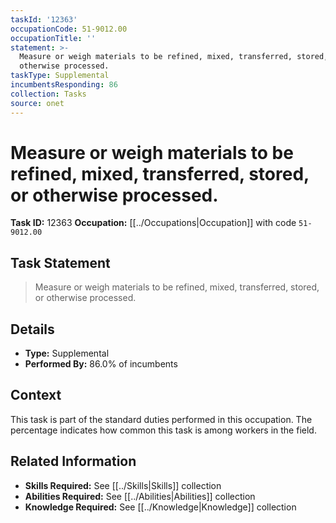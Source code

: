 ```yaml
---
taskId: '12363'
occupationCode: 51-9012.00
occupationTitle: ''
statement: >-
  Measure or weigh materials to be refined, mixed, transferred, stored, or
  otherwise processed.
taskType: Supplemental
incumbentsResponding: 86
collection: Tasks
source: onet
---
```

# Measure or weigh materials to be refined, mixed, transferred, stored, or otherwise processed.

**Task ID:** 12363
**Occupation:** [[../Occupations|Occupation]] with code `51-9012.00`

## Task Statement

> Measure or weigh materials to be refined, mixed, transferred, stored, or otherwise processed.

## Details

- **Type:** Supplemental
- **Performed By:** 86.0% of incumbents

## Context

This task is part of the standard duties performed in this occupation. The percentage indicates how common this task is among workers in the field.

## Related Information

- **Skills Required:** See [[../Skills|Skills]] collection
- **Abilities Required:** See [[../Abilities|Abilities]] collection
- **Knowledge Required:** See [[../Knowledge|Knowledge]] collection
